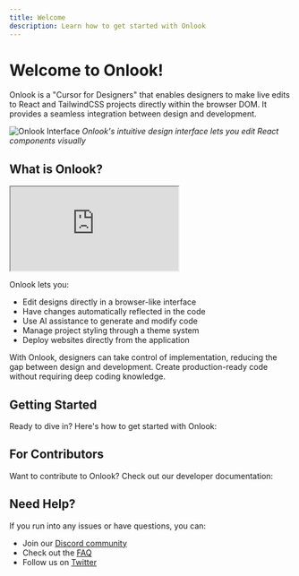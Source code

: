 ```yaml
---
title: Welcome
description: Learn how to get started with Onlook
---
```


# Welcome to Onlook!

Onlook is a "Cursor for Designers" that enables designers to make live edits to React and TailwindCSS projects directly within the browser DOM. It provides a seamless integration between design and development.

![Onlook Interface](/images/onlook-interface.png)
*Onlook's intuitive design interface lets you edit React components visually*

## What is Onlook?

<div className="relative h-[500px] overflow-hidden">
  <iframe
    className="absolute top-0 left-0 h-full w-full"
    src="https://www.youtube.com/embed/RjFBUkVfy1E"
    title="Cursor for Designers"
    allow="accelerometer; autoplay; clipboard-write; encrypted-media; gyroscope; picture-in-picture; web-share"
    allowFullScreen
  ></iframe>
</div>

Onlook lets you:

- Edit designs directly in a browser-like interface
- Have changes automatically reflected in the code
- Use AI assistance to generate and modify code
- Manage project styling through a theme system
- Deploy websites directly from the application

With Onlook, designers can take control of implementation, reducing the gap between design and development. Create production-ready code without requiring deep coding knowledge.

## Getting Started

Ready to dive in? Here's how to get started with Onlook:

<Cards>
  <Card title="Feature Overview" href="/getting-started/core-features" />
  <Card title="UI Overview" href="/getting-started/ui-overview" />
  <Card title="Creating Your First Project" href="/getting-started/first-project" />
</Cards>

## For Contributors

Want to contribute to Onlook? Check out our developer documentation:

<Cards>
  <Card title="How to Contribute" href="/developers" />
  <Card title="Run Onlook Locally" href="/developers/running-locally" />
  <Card title="Onlook Architecture" href="/developers/architecture" />
</Cards>

## Need Help?

If you run into any issues or have questions, you can:

- Join our [Discord community](https://discord.gg/hERDfFZCsH)
- Check out the [FAQ](/faq)
- Follow us on [Twitter](https://twitter.com/onlookdev)
